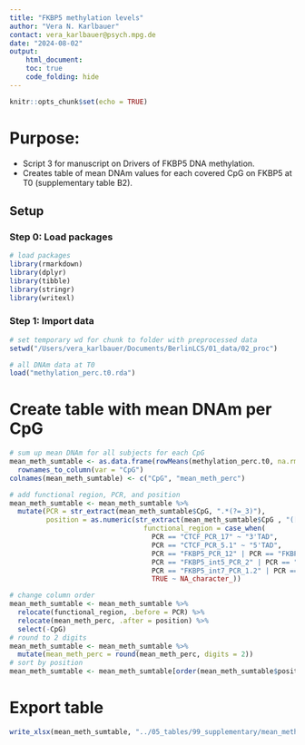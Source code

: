 ```yaml
---
title: "FKBP5 methylation levels"
author: "Vera N. Karlbauer"
contact: vera_karlbauer@psych.mpg.de
date: "2024-08-02"
output:
    html_document:
    toc: true
    code_folding: hide
---
```


```r
knitr::opts_chunk$set(echo = TRUE)
```

# Purpose:
- Script 3 for manuscript on Drivers of FKBP5 DNA methylation.
- Creates table of mean DNAm values for each covered CpG on FKBP5 at T0 (supplementary table B2). 

## Setup

### Step 0: Load  packages

```r
# load packages
library(rmarkdown)
library(dplyr)
library(tibble)
library(stringr)
library(writexl)

```

### Step 1: Import data

```r
# set temporary wd for chunk to folder with preprocessed data
setwd("/Users/vera_karlbauer/Documents/BerlinLCS/01_data/02_proc")

# all DNAm data at T0
load("methylation_perc.t0.rda")

```


# Create table with mean DNAm per CpG

```r
# sum up mean DNAm for all subjects for each CpG
mean_meth_sumtable <- as.data.frame(rowMeans(methylation_perc.t0, na.rm = TRUE)) %>%
  rownames_to_column(var = "CpG")
colnames(mean_meth_sumtable) <- c("CpG", "mean_meth_perc")

# add functional region, PCR, and position
mean_meth_sumtable <- mean_meth_sumtable %>%
  mutate(PCR = str_extract(mean_meth_sumtable$CpG, ".*(?=_3)"),
         position = as.numeric(str_extract(mean_meth_sumtable$CpG , "([3]{1}[0-9]{7})")),
                                 functional_region = case_when(
                                   PCR == "CTCF_PCR_17" ~ "3'TAD",
                                   PCR == "CTCF_PCR_5.1" ~ "5'TAD",
                                   PCR == "FKBP5_PCR_12" | PCR == "FKBP5_PCR_16" | PCR == "FKBP5_PCR_17" | PCR == "FKBP5_PCR_18" ~ "Proximal Enhancer",
                                   PCR == "FKBP5_int5_PCR_2" | PCR == "FKBP5_int5_PCR_3" ~ "Intron 5 Enhancer",
                                   PCR == "FKBP5_int7_PCR_1.2" | PCR == "FKBP5_int7_PCR_1.4" ~ "Intron 7 Enhancer",
                                   TRUE ~ NA_character_))

# change column order
mean_meth_sumtable <- mean_meth_sumtable %>%
  relocate(functional_region, .before = PCR) %>%
  relocate(mean_meth_perc, .after = position) %>%
  select(-CpG)
# round to 2 digits
mean_meth_sumtable <- mean_meth_sumtable %>%
  mutate(mean_meth_perc = round(mean_meth_perc, digits = 2))
# sort by position
mean_meth_sumtable <- mean_meth_sumtable[order(mean_meth_sumtable$position),]

```


# Export table

```r
write_xlsx(mean_meth_sumtable, "../05_tables/99_supplementary/mean_meth_sumtable.xlsx", col_names = TRUE)
```

